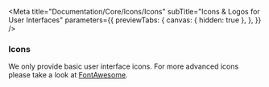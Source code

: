 

<Meta
  title="Documentation/Core/Icons/Icons"
  subTitle="Icons & Logos for User Interfaces"
  parameters={{
    previewTabs: {
      canvas: { hidden: true },
    },
  }}
/>

<h3>Icons</h3>

We only provide basic user interface icons. For more advanced icons please take a look at [FontAwesome](https://fontawesome.com).

<IconListNew iconsReact={icons} name="icons" />
